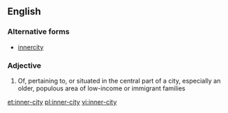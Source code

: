 ==English==

===Alternative forms===
* [[innercity]]

===Adjective===
{{en-adj|head=[[inner]]-[[city]]}}

# Of, pertaining to, or situated in the central part of a city, especially an older, populous area of low-income or immigrant families

[[et:inner-city]]
[[pl:inner-city]]
[[vi:inner-city]]